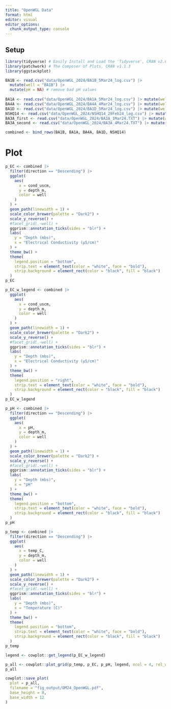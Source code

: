 ```yaml
---
title: "OpenWGL Data"
format: html
editor: visual
editor_options: 
  chunk_output_type: console
---
```


## Setup

```r
library(tidyverse) # Easily Install and Load the 'Tidyverse', CRAN v2.0.0
library(patchwork) # The Composer of Plots, CRAN v1.1.3
library(ggstackplot)
```

```r
BA1B <- read.csv("data/OpenWGL_2024/BA1B_5Mar24_log.csv") |> 
  mutate(well = "BA1B") |> 
  mutate(pH = NA) # remove bad pH values
  
BA1A <- read.csv("data/OpenWGL_2024/BA1A_5Mar24_log.csv") |> mutate(well = "BA1A")
BA4A <- read.csv("data/OpenWGL_2024/BA4A_4Mar24_log.csv") |> mutate(well = "BA4A")
BA1D <- read.csv("data/OpenWGL_2024/BA1D_5Mar24_log.csv") |> mutate(well = "BA1D")
NSHQ14 <- read.csv("data/OpenWGL_2024/NSHQ14_29Feb24_log.csv") |> mutate(well = "NSHQ14")
BA3A_first <- read.csv("data/OpenWGL_2024/BA3A_1Mar24.TXT") |> mutate(well = "BA3A")
BA3A_second <- read.csv("data/OpenWGL_2024/BA3A_4Mar24.TXT") |> mutate(well = "BA3A")

```

```r
combined <- bind_rows(BA1B, BA1A, BA4A, BA1D, NSHQ14)
```

# Plot

```r
p_EC <- combined |> 
  filter(direction == "Descending") |> 
  ggplot(
    aes(
      x = cond_uscm,
      y = depth_m,
      color = well
    )
  ) +
  geom_path(linewidth = 1) +
  scale_color_brewer(palette = "Dark2") +
  scale_y_reverse() +
  #facet_grid(.~well) +
  ggprism::annotation_ticks(sides = "blr") +
  labs(
    y = "Depth (mbs)",
    x = "Electrical Conductivity (µS/cm)"
  ) +
  theme_bw() +
  theme(
    legend.position = "bottom",
    strip.text = element_text(color = "white", face = "bold"),
    strip.background = element_rect(color = "black", fill = "black")
  )
p_EC

p_EC_w_legend <- combined |> 
  ggplot(
    aes(
      x = cond_uscm,
      y = depth_m,
      color = well
    )
  ) +
  geom_path(linewidth = 1) +
  scale_color_brewer(palette = "Dark2") +
  scale_y_reverse() +
  #facet_grid(.~well) +
  ggprism::annotation_ticks(sides = "blr") +
  labs(
    y = "Depth (mbs)",
    x = "Electrical Conductivity (µS/cm)"
  ) +
  theme_bw() +
  theme(
    legend.position = "right",
    strip.text = element_text(color = "white", face = "bold"),
    strip.background = element_rect(color = "black", fill = "black")
  )
p_EC_w_legend
```

```r
p_pH <- combined |> 
  filter(direction == "Descending") |> 
  ggplot(
    aes(
      x = pH,
      y = depth_m,
      color = well
    )
  ) +
  geom_path(linewidth = 1) +
  scale_color_brewer(palette = "Dark2") +
  scale_y_reverse() +
  #facet_grid(.~well) +
  ggprism::annotation_ticks(sides = "blr") +
  labs(
    y = "Depth (mbs)",
    x = "pH"
  ) +
  theme_bw() +
  theme(
    legend.position = "bottom",
    strip.text = element_text(color = "white", face = "bold"),
    strip.background = element_rect(color = "black", fill = "black")
  )
p_pH
```

```r
p_temp <- combined |> 
  filter(direction == "Descending") |> 
  ggplot(
    aes(
      x = temp_C,
      y = depth_m,
      color = well
    )
  ) +
  geom_path(linewidth = 1) +
  scale_color_brewer(palette = "Dark2") +
  scale_y_reverse() +
  #facet_grid(.~well) +
  ggprism::annotation_ticks(sides = "blr") +
  labs(
    y = "Depth (mbs)",
    x = "Temperature (C)"
  ) +
  theme_bw() +
  theme(
    legend.position = "bottom",
    strip.text = element_text(color = "white", face = "bold"),
    strip.background = element_rect(color = "black", fill = "black")
  )
p_temp
```

```r
legend <- cowplot::get_legend(p_EC_w_legend)

p_all <- cowplot::plot_grid(p_temp, p_EC, p_pH, legend, ncol = 4, rel_widths = c(0.3, 0.3, 0.3, 0.1))
p_all

cowplot::save_plot(
  plot = p_all,
  filename = "fig_output/OM24_OpenWGL.pdf",
  base_height = 8,
  base_width = 12
)
```
